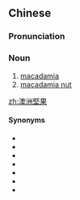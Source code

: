 {{also|澳洲坚果}}
==Chinese==
{{zh-forms|s=澳洲坚果|type=22}}

===Pronunciation===
{{zh-pron
|m=Àozhōu jiānguǒ
|cat=n
}}

===Noun===
{{zh-noun}}

# [[macadamia]]
# [[macadamia nut]]

[[zh:澳洲堅果]]

====Synonyms====
* {{zh-l|澳大利亞堅果/澳大利亚坚果}}
* {{zh-l|澳洲胡桃}}
* {{zh-l|火山豆}}
* {{zh-l|昆士蘭果/昆士兰果}}
* {{zh-l|昆士蘭栗/昆士兰栗}}
* {{zh-l|夏威夷豆}}
* {{zh-l|夏威夷果}}